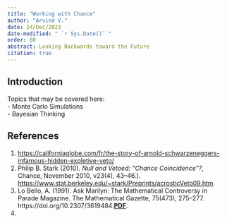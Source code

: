 ```yaml
---
title: "Working with Chance"
author: "Arvind V."
date: 24/Dec/2023
date-modified: " `r Sys.Date()` "
order: 80
abstract: Looking Backwards toward the Future
citation: true
---
```


## Introduction
Topics that may be covered here:\
- Monte Carlo Simulations\
- Bayesian Thinking\








## References

1. <https://californiaglobe.com/fr/the-story-of-arnold-schwarzeneggers-infamous-hidden-expletive-veto/>\
1. Philip B. Stark (2010). *Null and Vetoed: "Chance Coincidence"?*, Chance, November 2010, v23(4), 43–46.). <https://www.stat.berkeley.edu/~stark/Preprints/acrosticVeto09.htm>
1. Lo Bello, A. (1991). Ask Marilyn: The Mathematical Controversy in Parade Magazine. The Mathematical Gazette, 75(473), 275–277. https://doi.org/10.2307/3619484.<u>[**PDF**](bello1991.pdf)</u>.
1. 
